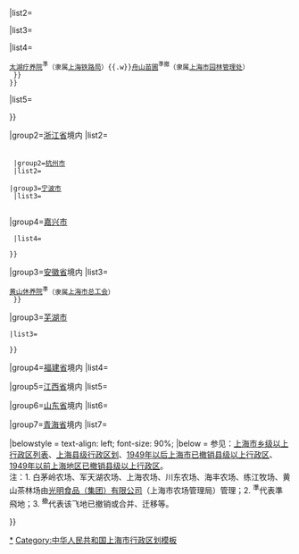 {{Navbox
|name=上海市飞地
|title=[[上海市]][[中华人民共和国飞地列表|省际]][[飞地]]及準飛地
|state={{{state|autocollapse}}}
|image=[[File:China Shanghai.svg|100px]]
|above=国别：[[中华人民共和国]]

|group1=[[江苏省]]境内
|list1=
 {{Navbox|child
 |groupstyle=font-weight:normal;
 |group1=[[盐城市]]
 |list1=
  {{Navbox subgroup
  |groupstyle=font-weight:normal;
  |group1=[[大丰区]]
  |list1=[[上海农场]]（隶属[[宝山区 (上海市)|宝山区]]）{{.w}}[[川东农场]]（隶属[[宝山区 (上海市)|宝山区]]）{{.w}}[[海丰农场]]（隶属[[静安区]]）
  }}
|list2=
 {{Navbox|child
 |groupstyle=font-weight:normal;
 |group1=[[南京市]]
 |list1=
  {{Navbox subgroup
  |groupstyle=font-weight:normal;
  |group1=[[雨花台区]]
  |list1=[[梅山铁矿]]<sup>準</sup>（教育原隶属[[闸北区]]，2008年4月1日教育属地化）
  }}
 }}
|list3=
 {{Navbox|child
 |groupstyle=font-weight:normal;
 |group1=[[徐州市]]
 |list1=
  {{Navbox subgroup
  |groupstyle=font-weight:normal;
  |group1=[[沛县]]
  |list1=[[大屯能源|大屯煤矿]]<sup>準</sup>（教育隶属[[黄浦区]]，原隶属[[南市区 (上海市)|南市区]]）
  }}
 }}
|list4=
 {{Navbox|child
 |groupstyle=font-weight:normal;
 |group1=[[苏州市]]
 |list1=
  {{Navbox subgroup
  |groupstyle=font-weight:normal;
  |group1=[[姑苏区]]
  |list1=[[上海外贸休养院]]<sup>準</sup>（隶属[[上海外经贸委员会]]）
  |group2=[[吴中区]]
  |list2=[[洞庭西山休养院]]<sup>準</sup>（隶属[[上海市总工会]]）{{.w}}[[苏州疗养院]]<sup>準</sup>（隶属[[上海铁路局]]）{{.w}}[[太湖疗养院]]<sup>準</sup>（隶属[[上海铁路局]]）{{.w}}[[舟山苗圃]]<sup>準撤</sup>（隶属[[上海市园林管理处]]）
  }}
 }}
|list5=
 {{Navbox|child
 |groupstyle=font-weight:normal;
 |group1=[[无锡市]]
 |list1=
  {{Navbox subgroup
  |groupstyle=font-weight:normal;
  |group1=[[滨湖区]]
  |list1=[[华东疗养院]]<sup>準</sup>（隶属[[上海市卫生局]]）
  }}
 }}
}}

|group2=[[浙江省]]境内
|list2=
 {{Navbox|child
 |groupstyle=font-weight:normal;
 |group1=[[湖州市]]
 |list1=
  {{Navbox subgroup
  |groupstyle=font-weight:normal;
  |group1=[[德清县]]
  |list1=[[华东疗养院]]<sup>撤</sup>（隶属[[上海市卫生局]]）{{.w}}[[上海疗养院]]<sup>撤</sup>（隶属上海市卫生局）
 }}
  |group2=[[杭州市]]
  |list2=
  {{Navbox subgroup
  |groupstyle=font-weight:normal;
  |group1=[[西湖区 (杭州市)|西湖区]]
  |list1=[[屏风山工人疗养院]]<sup>準</sup>（隶属[[上海市总工会]]）
  }}
 |group3=[[宁波市]]
  |list3=
  {{Navbox subgroup
  |groupstyle=font-weight:normal;
  |group1=[[鄞州区]]
  |list1=[[东钱湖休养院]]<sup>準</sup>（隶属[[上海市总工会]]）
  }}
|group4=[[嘉兴市]]
  |list4=
  {{Navbox subgroup
  |groupstyle=font-weight:normal;
  |group1=[[平湖市]]
  |list1=[[芦沥场务所]]<sup>撤</sup>（隶属[[袁浦盐场办事处]]）
  }}
 }}

|group3=[[安徽省]]境内
|list3=
 {{Navbox|child
 |groupstyle=font-weight:normal;
 |group1=[[宣城市]]
 |list1=
  {{Navbox subgroup
  |groupstyle=font-weight:normal;
  |group1=[[郎溪县]]、[[广德县]]交界处
  |list1=[[上海市白茅岭监狱|白茅岭农场]]（隶属[[宝山区 (上海市)|宝山区]]）
  |group2=[[宣州区]]
  |list2=[[上海市军天湖监狱|军天湖农场]]（隶属[[宝山区 (上海市)|宝山区]]）
  }}
 |group2=[[黄山市]]
 |list2=
  {{Navbox|child
  |groupstyle=font-weight:normal;
  |group1=[[歙县]]
  |list1=[[练江牧场]]（隶属[[静安区]]）
  |group2=[[黄山区]]
  |list2=[[黄山茶林场]]（隶属[[静安区]]）{{.w}}[[黄山林场]]<sup>撤</sup>{{.w}}[[黄山休养院]]<sup>準</sup>（隶属[[上海市总工会]]）
  }}
|group3=[[芜湖市]]
 |list3=
  {{Navbox|child
  |groupstyle=font-weight:normal;
  |group1=[[繁昌县]]
  |list1=[[磕山铁矿]]<sup>撤</sup>
  }}
 }}

|group4=[[福建省]]境内
|list4=
 {{Navbox|child
 |groupstyle=font-weight:normal;
 |group1=[[三明市]]
 |list1=
  {{Navbox subgroup
  |groupstyle=font-weight:normal;
  |group1=[[将乐县]]、[[泰宁县]]交界处
  |list1=[[闽北农场]]<sup>撤</sup>
  }}
 }}

|group5=[[江西省]]境内
|list5=
 {{Navbox|child
 |groupstyle=font-weight:normal;
 |group1=[[上饶市]]
 |list1=
  {{Navbox subgroup
  |groupstyle=font-weight:normal;
  |group1=[[铅山县]]
  |list1=[[赣东北农场]]<sup>撤</sup>
  }}
 }}

|group6=[[山东省]]境内
|list6=
 {{Navbox|child
 |groupstyle=font-weight:normal;
 |group1=[[济南市]]
 |list1=
  {{Navbox subgroup
  |groupstyle=font-weight:normal;
  |group1=[[莱芜区]]
  |list1=[[鲁中矿业有限公司|鲁中矿业]]<sup>準</sup>（教育隶属[[杨浦区]]）
  }}
 }}

|group7=[[青海省]]境内
|list7=
 {{Navbox|child
 |groupstyle=font-weight:normal;
 |group1=[[西宁市]]
 |list1=
  {{Navbox subgroup
  |groupstyle=font-weight:normal;
  |group1=[[城中区 (西宁市)|城中区]]
  |list1=[[西宁劳改支队]]<sup>撤</sup>
  }}
 }}

|belowstyle = text-align: left; font-size: 90%;
|below = 参见：[[中华人民共和国上海市乡级以上行政区列表|上海市乡级以上行政区列表]]、[[Template:上海行政区划|上海县级行政区划]]、[[模板:中华人民共和国上海市已撤销县级行政区|1949年以后上海市已撤销县级以上行政区]]、[[Template:1949年以前上海已撤销县级以上行政区|1949年以前上海地区已撤销县级以上行政区]]。<br />
注：1. 白茅岭农场、军天湖农场、上海农场、川东农场、海丰农场、练江牧场、黄山茶林场由[[光明食品（集团）有限公司]]（上海市农场管理局）管理；2. <sup>準</sup>代表準飛地；3. <sup>撤</sup>代表该飞地已撤销或合并、迁移等。

}}<noinclude>

[[Category:上海飞地|*]]
[[Category:中华人民共和国上海市行政区划模板]]
</noinclude>